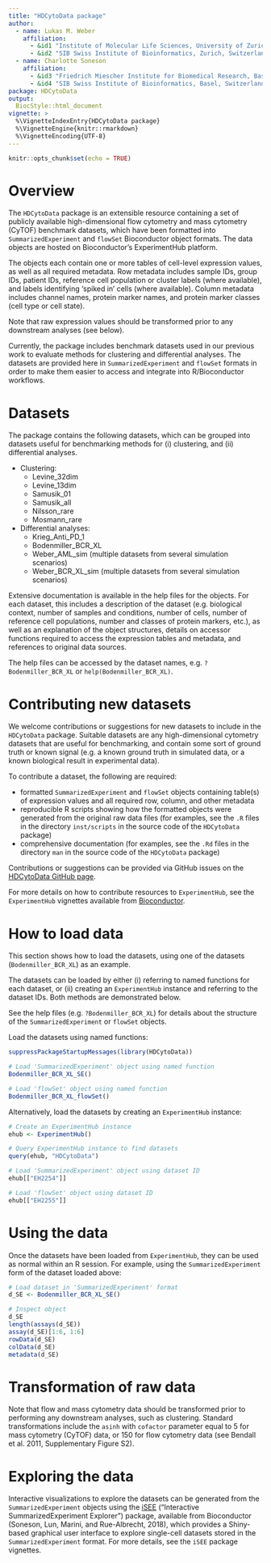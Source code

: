 ```yaml
---
title: "HDCytoData package"
author: 
  - name: Lukas M. Weber
    affiliation: 
      - &id1 "Institute of Molecular Life Sciences, University of Zurich, Zurich, Switzerland"
      - &id2 "SIB Swiss Institute of Bioinformatics, Zurich, Switzerland"
  - name: Charlotte Soneson
    affiliation: 
      - &id3 "Friedrich Miescher Institute for Biomedical Research, Basel, Switzerland"
      - &id4 "SIB Swiss Institute of Bioinformatics, Basel, Switzerland"
package: HDCytoData
output: 
  BiocStyle::html_document
vignette: >
  %\VignetteIndexEntry{HDCytoData package}
  %\VignetteEngine{knitr::rmarkdown}
  %\VignetteEncoding{UTF-8}
---
```


```r
knitr::opts_chunk$set(echo = TRUE)
```



# Overview

The `HDCytoData` package is an extensible resource containing a set of publicly available high-dimensional flow cytometry and mass cytometry (CyTOF) benchmark datasets, which have been formatted into `SummarizedExperiment` and `flowSet` Bioconductor object formats. The data objects are hosted on Bioconductor's ExperimentHub platform.

The objects each contain one or more tables of cell-level expression values, as well as all required metadata. Row metadata includes sample IDs, group IDs, patient IDs, reference cell population or cluster labels (where available), and labels identifying 'spiked in' cells (where available). Column metadata includes channel names, protein marker names, and protein marker classes (cell type or cell state).

Note that raw expression values should be transformed prior to any downstream analyses (see below).

Currently, the package includes benchmark datasets used in our previous work to evaluate methods for clustering and differential analyses. The datasets are provided here in `SummarizedExperiment` and `flowSet` formats in order to make them easier to access and integrate into R/Bioconductor workflows.



# Datasets

The package contains the following datasets, which can be grouped into datasets useful for benchmarking methods for (i) clustering, and (ii) differential analyses.

- Clustering:
    - Levine_32dim
    - Levine_13dim
    - Samusik_01
    - Samusik_all
    - Nilsson_rare
    - Mosmann_rare

- Differential analyses:
    - Krieg_Anti_PD_1
    - Bodenmiller_BCR_XL
    - Weber_AML_sim (multiple datasets from several simulation scenarios)
    - Weber_BCR_XL_sim (multiple datasets from several simulation scenarios)

Extensive documentation is available in the help files for the objects. For each dataset, this includes a description of the dataset (e.g. biological context, number of samples and conditions, number of cells, number of reference cell populations, number and classes of protein markers, etc.), as well as an explanation of the object structures, details on accessor functions required to access the expression tables and metadata, and references to original data sources.

The help files can be accessed by the dataset names, e.g. `?Bodenmiller_BCR_XL` or `help(Bodenmiller_BCR_XL)`.



# Contributing new datasets

We welcome contributions or suggestions for new datasets to include in the `HDCytoData` package. Suitable datasets are any high-dimensional cytometry datasets that are useful for benchmarking, and contain some sort of ground truth or known signal (e.g. a known ground truth in simulated data, or a known biological result in experimental data).

To contribute a dataset, the following are required:

- formatted `SummarizedExperiment` and `flowSet` objects containing table(s) of expression values and all required row, column, and other metadata
- reproducible R scripts showing how the formatted objects were generated from the original raw data files (for examples, see the `.R` files in the directory `inst/scripts` in the source code of the `HDCytoData` package)
- comprehensive documentation (for examples, see the `.Rd` files in the directory `man` in the source code of the `HDCytoData` package)

Contributions or suggestions can be provided via GitHub issues on the [HDCytoData GitHub page](https://github.com/lmweber/HDCytoData).

For more details on how to contribute resources to `ExperimentHub`, see the `ExperimentHub` vignettes available from [Bioconductor](http://bioconductor.org/packages/ExperimentHub).



# How to load data

This section shows how to load the datasets, using one of the datasets (`Bodenmiller_BCR_XL`) as an example.

The datasets can be loaded by either (i) referring to named functions for each dataset, or (ii) creating an `ExperimentHub` instance and referring to the dataset IDs. Both methods are demonstrated below.

See the help files (e.g. `?Bodenmiller_BCR_XL`) for details about the structure of the `SummarizedExperiment` or `flowSet` objects.

Load the datasets using named functions:

```r
suppressPackageStartupMessages(library(HDCytoData))

# Load 'SummarizedExperiment' object using named function
Bodenmiller_BCR_XL_SE()

# Load 'flowSet' object using named function
Bodenmiller_BCR_XL_flowSet()
```


Alternatively, load the datasets by creating an `ExperimentHub` instance:

```r
# Create an ExperimentHub instance
ehub <- ExperimentHub()

# Query ExperimentHub instance to find datasets
query(ehub, "HDCytoData")

# Load 'SummarizedExperiment' object using dataset ID
ehub[["EH2254"]]

# Load 'flowSet' object using dataset ID
ehub[["EH2255"]]
```



# Using the data

Once the datasets have been loaded from `ExperimentHub`, they can be used as normal within an R session. For example, using the `SummarizedExperiment` form of the dataset loaded above:

```r
# Load dataset in 'SummarizedExperiment' format
d_SE <- Bodenmiller_BCR_XL_SE()

# Inspect object
d_SE
length(assays(d_SE))
assay(d_SE)[1:6, 1:6]
rowData(d_SE)
colData(d_SE)
metadata(d_SE)
```



# Transformation of raw data

Note that flow and mass cytometry data should be transformed prior to performing any downstream analyses, such as clustering. Standard transformations include the `asinh` with `cofactor` parameter equal to 5 for mass cytometry (CyTOF) data, or 150 for flow cytometry data (see Bendall et al. 2011, Supplementary Figure S2).



# Exploring the data

Interactive visualizations to explore the datasets can be generated from the `SummarizedExperiment` objects using the [iSEE](http://bioconductor.org/packages/iSEE) ("Interactive SummarizedExperiment Explorer") package, available from Bioconductor (Soneson, Lun, Marini, and Rue-Albrecht, 2018), which provides a Shiny-based graphical user interface to explore single-cell datasets stored in the `SummarizedExperiment` format. For more details, see the `iSEE` package vignettes.



